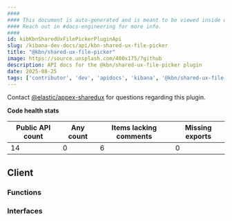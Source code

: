 ```yaml
---
####
#### This document is auto-generated and is meant to be viewed inside our experimental, new docs system.
#### Reach out in #docs-engineering for more info.
####
id: kibKbnSharedUxFilePickerPluginApi
slug: /kibana-dev-docs/api/kbn-shared-ux-file-picker
title: "@kbn/shared-ux-file-picker"
image: https://source.unsplash.com/400x175/?github
description: API docs for the @kbn/shared-ux-file-picker plugin
date: 2025-08-25
tags: ['contributor', 'dev', 'apidocs', 'kibana', '@kbn/shared-ux-file-picker']
---
```




Contact [@elastic/appex-sharedux](https://github.com/orgs/elastic/teams/appex-sharedux) for questions regarding this plugin.

**Code health stats**

| Public API count  | Any count | Items lacking comments | Missing exports |
|-------------------|-----------|------------------------|-----------------|
| 14 | 0 | 6 | 0 |

## Client

### Functions
<DocDefinitionList data={kbnSharedUxFilePickerObj.client.functions}/>

### Interfaces
<DocDefinitionList data={kbnSharedUxFilePickerObj.client.interfaces}/>

